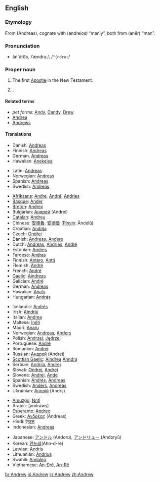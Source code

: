 ==English==

===Etymology===
From {{AGr.}} '''{{polytonic|[[Ἀνδρέας]]}}''' (Andreas), cognate with '''{{polytonic|[[ανδρεῖος]]}}''' (andreios) “manly”, both from '''{{polytonic|[[ἀνήρ]]}}''' (anēr) “man”.

===Pronunciation===
* ăn'dro͞o, /ˈændruː/, /<tt>"{ndru:</tt>/

===Proper noun===
{{en-proper noun}}

# The first [[Apostle]] in the New Testament.
# {{given name|male}}.

====Related terms====
* ''pet forms:'' [[Andy]], [[Dandy]], [[Drew]]
* [[Andrea]] {{italbrac|feminine}}
* [[Andrews]] {{italbrac|surname}}

====Translations====
{{trans-top|the Apostle}}
*Danish: [[Andreas]]
*Finnish: [[Andreas]]
*German. [[Andreas]]
*Hawaiian: [[Anekelea]]
{{trans-mid}}
*Latin: [[Andreas#Latin|Andreas]]
*Norwegian: [[Andreas]]
*Spanish: [[Andrea#Spanish|Andreas]]
*Swedish: [[Andreas]]
{{trans-bottom}}
{{trans-top|male given name}}<!--DON'T ADD PET FORMS, NOT EVEN IN BRACKETS!-->
* [[Afrikaans]]: [[Andre]], [[André]], [[Andries]]
* [[Basque]]: [[Ander]]<!--add to Basque entry: pet form Andere-->
* [[Breton]]: [[Andrev]]<!--add to Breton entry: pet from Drev-->
* Bulgarian: [[Андрей]] (Andrei)
* [[Catalan]]: [[Andreu]]
* Chinese: [[安德魯]], [[安德鲁]] ([[Pinyin]]: Āndélǔ)
* Croatian: [[Andrija]]
* Czech: [[Ondřej]] {{m}}
* Danish: [[Andreas#Danish|Andreas]], [[Anders#Danish|Anders]]
* Dutch: [[Andreas]], [[Andries]], [[André]] 
* Estonian: [[Andres]]
* Faroese: [[Andras]]
* Finnish: [[Antero]], [[Antti]]
* Flemish: [[André]]
* French: [[André#French|André]]
* [[Gaelic]]: [[Aindreas]]
* Galician: [[André ]]<!-- add to Galician entry: pet forms Andel, Arandl, Arander-->
* German: [[Andreas#German|Andreas]]
* Hawaiian: [[Analū]]
* Hungarian: [[András]]
{{trans-mid}}<!--DON'T ADD PET FORMS, NOT EVEN IN BRACKETS! PUT THEM IN THE TRANSLATED ENTRY-->
* Icelandic: [[Andrés#Icelandic|Andrés]]
* Irish: [[Aindriú]]
* Italian: [[Andrea#Italian|Andrea]]
* Maltese: [[Indri]]
* Maori: [[Anaru]]
* Norwegian: [[Andreas#Norwegian|Andreas]], [[Anders#Norwegian|Anders]]
* Polish: [[Andrzej]], [[Jędrzej]] {{italbrac|old Polish}}
* Portuguese: [[André#Portuguese|André]]
* Romanian: [[Andrei]]
* Russian: [[Андрей]] (Andrei)
* [[Scottish Gaelic]]: [[Aindrea]] [[Anndra]]
* Serbian: [[Andrija]], [[Andrej]]
* Slovak: [[Ondrej]], [[Andrej#Slovak|Andrej]]
* Slovene: [[Andrej#Slovene|Andrej]], [[Ande]]
* Spanish: [[Andrés#Spanish|Andrés]], [[Andreas#Spanish|Andreas]]
* Swedish: [[Anders#Swedish|Anders]], [[Andreas#Swedish|Andreas]]
* Ukrainian: [[Андрiй]] (Andrij)
{{trans-bottom}}
{{checktrans-top}}
* [[Amuzgo]]: [[Nntî]]
* Arabic: {{ARchar|[[اندراوس]]}} (andrāws)
* Esperanto: [[Andreo]]
* Greek: [[Ανδρέας]] (Andreas)
* Hindi: [[ऍन्डरू]]
* Indonesian: [[Andreas]]
{{checktrans-mid}}
* Japanese: [[アンドル]] (Andoru), [[アンドリュー]] (Andoryū)
* Korean: [[안드레]](Ahn-d-re)
* Latvian: [[Andris]]
* Lithuanian: [[Andrius]]
* Swahili: [[Andalea]]
* Vietnamese: [[An-Đrê]], [[An-Rê]]
{{checktrans-bottom}}




[[br:Andrew]]
[[id:Andrew]]
[[sr:Andrew]]
[[zh:Andrew]]